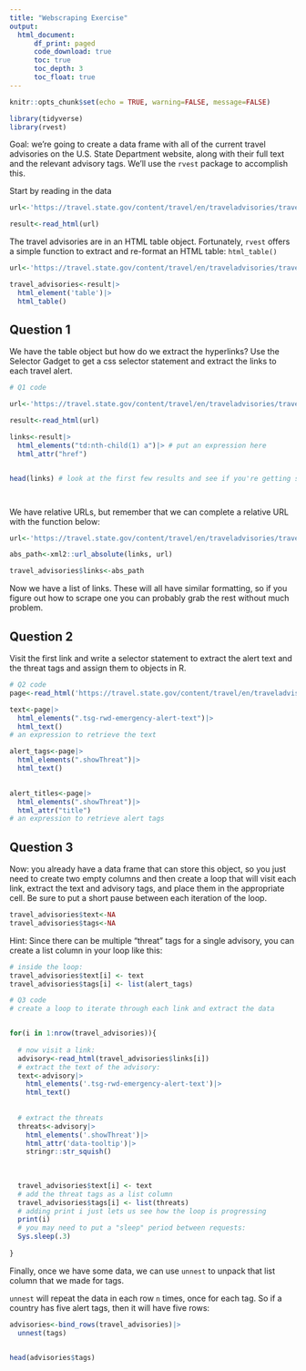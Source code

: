 ```yaml
---
title: "Webscraping Exercise"
output: 
  html_document:
      df_print: paged
      code_download: true
      toc: true
      toc_depth: 3
      toc_float: true
---
```


```r


knitr::opts_chunk$set(echo = TRUE, warning=FALSE, message=FALSE)
```

```r
library(tidyverse)
library(rvest)

```

Goal: we're going to create a data frame with all of the current travel advisories on the U.S. State Department website, along with their full text and the relevant advisory tags. We'll use the `rvest` package to accomplish this. 

Start by reading in the data

```r

url<-'https://travel.state.gov/content/travel/en/traveladvisories/traveladvisories.html/'

result<-read_html(url)

```

The travel advisories are in an HTML table object. Fortunately, `rvest` offers a simple function to extract and re-format an HTML table: `html_table()`

```r
url<-'https://travel.state.gov/content/travel/en/traveladvisories/traveladvisories.html/'

travel_advisories<-result|>
  html_element('table')|>
  html_table()

```

## Question 1

We have the table object but how do we extract the hyperlinks? Use the Selector Gadget to get a css selector statement and extract the links to each travel alert.

```r
# Q1 code

url<-'https://travel.state.gov/content/travel/en/traveladvisories/traveladvisories.html/'

result<-read_html(url)

links<-result|>
  html_elements("td:nth-child(1) a")|> # put an expression here
  html_attr("href")


head(links) # look at the first few results and see if you're getting something useful




```



We have relative URLs, but remember that we can complete a relative URL with the function below:

```r
url<-'https://travel.state.gov/content/travel/en/traveladvisories/traveladvisories.html/'

abs_path<-xml2::url_absolute(links, url)

travel_advisories$links<-abs_path

```

Now we have a list of links. These will all have similar formatting, so if you figure out how to scrape one you can probably grab the rest without much problem.

## Question 2

Visit the first link and write a selector statement to extract the alert text and the threat tags and assign them to objects in R.

```r
# Q2 code
page<-read_html('https://travel.state.gov/content/travel/en/traveladvisories/traveladvisories/afghanistan-advisory.html')

text<-page|>
  html_elements(".tsg-rwd-emergency-alert-text")|>
  html_text()
# an expression to retrieve the text

alert_tags<-page|>
  html_elements(".showThreat")|>
  html_text()
  

alert_titles<-page|>
  html_elements(".showThreat")|>
  html_attr("title")
# an expression to retrieve alert tags


```

## Question 3

Now: you already have a data frame that can store this object, so you just need to create two empty columns and then create a loop that will visit each link, extract the text and advisory tags, and place them in the appropriate cell. Be sure to put a short pause between each iteration of the loop.

```r
travel_advisories$text<-NA
travel_advisories$tags<-NA
```

Hint: Since there can be multiple "threat" tags for a single advisory, you can create a list column in your loop like this:

```r
# inside the loop: 
travel_advisories$text[i] <- text
travel_advisories$tags[i] <- list(alert_tags)
```

```r
# Q3 code
# create a loop to iterate through each link and extract the data


for(i in 1:nrow(travel_advisories)){
  
  # now visit a link: 
  advisory<-read_html(travel_advisories$links[i])
  # extract the text of the advisory: 
  text<-advisory|>
    html_elements('.tsg-rwd-emergency-alert-text')|>
    html_text()
  
  
  # extract the threats
  threats<-advisory|>
    html_elements('.showThreat')|>
    html_attr('data-tooltip')|>
    stringr::str_squish()
  
 
  
  travel_advisories$text[i] <- text
  # add the threat tags as a list column 
  travel_advisories$tags[i] <- list(threats)
  # adding print i just lets us see how the loop is progressing
  print(i)
  # you may need to put a "sleep" period between requests: 
  Sys.sleep(.3)
  
}


```


Finally, once we have some data, we can use `unnest` to unpack that list column that we made for tags. 

`unnest` will repeat the data in each row `n` times, once for each tag. So if a country has five alert tags, then it will have five rows: 

```r
advisories<-bind_rows(travel_advisories)|>
  unnest(tags)


head(advisories$tags)



```



